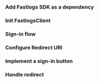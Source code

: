 
### Add Fastlogs SDK as a dependency

<AddSdk />

### Init FastlogsClient

<InitClient />

### Sign-in flow

<SignInFlowSummary />

### Configure Redirect URI

<ConfigureRedirectUri figureSrc={redirectUriFigure} redirectUri="http://localhost:3000/callback" />

### Implement a sign-in button

<ImplementSignIn />

### Handle redirect

<HandleRedirect />

<TestYourIntegration sdk="React" />
